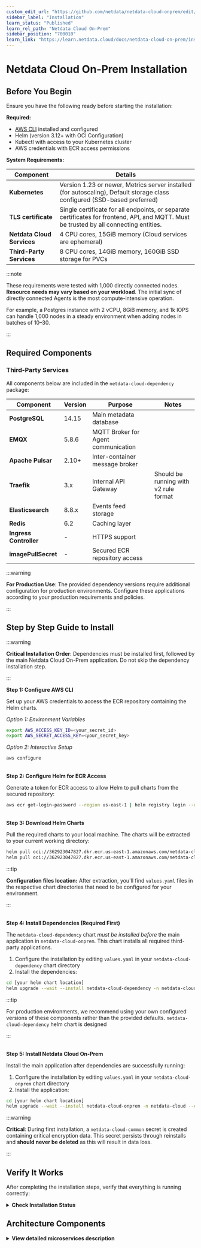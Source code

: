 ```yaml
---
custom_edit_url: "https://github.com/netdata/netdata-cloud-onprem/edit/master/docs/learn.netdata.cloud/installation.md"
sidebar_label: "Installation"
learn_status: "Published"
learn_rel_path: "Netdata Cloud On-Prem"
sidebar_position: "700010"
learn_link: "https://learn.netdata.cloud/docs/netdata-cloud-on-prem/installation"
---
```


# Netdata Cloud On-Prem Installation

## Before You Begin

Ensure you have the following ready before starting the installation:

**Required:**

- [AWS CLI](https://docs.aws.amazon.com/cli/latest/userguide/getting-started-install.html) installed and configured
- Helm (version 3.12+ with OCI Configuration)
- Kubectl with access to your Kubernetes cluster
- AWS credentials with ECR access permissions

**System Requirements:**

| Component                  | Details                                                                                                                                 |
| -------------------------- | --------------------------------------------------------------------------------------------------------------------------------------- |
| **Kubernetes**             | Version 1.23 or newer, Metrics server installed (for autoscaling), Default storage class configured (SSD-based preferred)               |
| **TLS certificate**        | Single certificate for all endpoints, or separate certificates for frontend, API, and MQTT. Must be trusted by all connecting entities. |
| **Netdata Cloud Services** | 4 CPU cores, 15GiB memory (Cloud services are ephemeral)                                                                                |
| **Third-Party Services**   | 8 CPU cores, 14GiB memory, 160GiB SSD storage for PVCs                                                                                  |

:::note

These requirements were tested with 1,000 directly connected nodes. **Resource needs may vary based on your workload**. The initial sync of directly connected Agents is the most compute-intensive operation.

For example, a Postgres instance with 2 vCPU, 8GiB memory, and 1k IOPS can handle 1,000 nodes in a steady environment when adding nodes in batches of 10–30.

:::

## Required Components

### Third-Party Services

All components below are included in the `netdata-cloud-dependency` package:

| Component              | Version | Purpose                             | Notes                                 |
| ---------------------- | ------- | ----------------------------------- | ------------------------------------- |
| **PostgreSQL**         | 14.15   | Main metadata database              |                                       |
| **EMQX**               | 5.8.6   | MQTT Broker for Agent communication |                                       |
| **Apache Pulsar**      | 2.10+   | Inter-container message broker      |                                       |
| **Traefik**            | 3.x     | Internal API Gateway                | Should be running with v2 rule format |
| **Elasticsearch**      | 8.8.x   | Events feed storage                 |                                       |
| **Redis**              | 6.2     | Caching layer                       |                                       |
| **Ingress Controller** | -       | HTTPS support                       |                                       |
| **imagePullSecret**    | -       | Secured ECR repository access       |                                       |

:::warning

**For Production Use**: The provided dependency versions require additional configuration for production environments. Configure these applications according to your production requirements and policies.

:::

## Step by Step Guide to Install

:::warning

**Critical Installation Order**: Dependencies must be installed first, followed by the main Netdata Cloud On-Prem application. Do not skip the dependency installation step.

:::

<strong>Step 1: Configure AWS CLI</strong><br/>

Set up your AWS credentials to access the ECR repository containing the Helm charts.<br/>

_Option 1: Environment Variables_<br/>

```bash
export AWS_ACCESS_KEY_ID=<your_secret_id>
export AWS_SECRET_ACCESS_KEY=<your_secret_key>
```

_Option 2: Interactive Setup_<br/>

```bash
aws configure
```

<br/><strong>Step 2: Configure Helm for ECR Access</strong><br/>

Generate a token for ECR access to allow Helm to pull charts from the secured repository:<br/>

```bash
aws ecr get-login-password --region us-east-1 | helm registry login --username AWS --password-stdin 362923047827.dkr.ecr.us-east-1.amazonaws.com
```

<br/><strong>Step 3: Download Helm Charts</strong><br/>

Pull the required charts to your local machine. The charts will be extracted to your current working directory:<br/>

```bash
helm pull oci://362923047827.dkr.ecr.us-east-1.amazonaws.com/netdata-cloud-dependency --untar  # Optional
helm pull oci://362923047827.dkr.ecr.us-east-1.amazonaws.com/netdata-cloud-onprem --untar
```

:::tip

<strong>Configuration files location:</strong> After extraction, you'll find `values.yaml` files in the respective chart directories that need to be configured for your environment.

:::

<br/><strong>Step 4: Install Dependencies (Required First)</strong><br/>

The `netdata-cloud-dependency` chart _must be installed before_ the main application in `netdata-cloud-onprem`. This chart installs all required third-party applications.<br/>

1. Configure the installation by editing `values.yaml` in your `netdata-cloud-dependency` chart directory<br/>
2. Install the dependencies:<br/>

```bash
cd [your helm chart location]
helm upgrade --wait --install netdata-cloud-dependency -n netdata-cloud --create-namespace -f values.yaml .
```

:::tip

For production environments, we recommend using your own configured versions of these components rather than the provided defaults. `netdata-cloud-dependency` helm chart is designed

:::

<br/><strong>Step 5: Install Netdata Cloud On-Prem</strong><br/>

Install the main application after dependencies are successfully running:<br/>

1. Configure the installation by editing `values.yaml` in your `netdata-cloud-onprem` chart directory<br/>
2. Install the application:<br/>

```bash
cd [your helm chart location]
helm upgrade --wait --install netdata-cloud-onprem -n netdata-cloud --create-namespace -f values.yaml .
```

:::warning

**Critical**: During first installation, a `netdata-cloud-common` secret is created containing critical encryption data. This secret persists through reinstalls and **should never be deleted** as this will result in data loss.

:::

## Verify It Works

After completing the installation steps, verify that everything is running correctly:

<details>
<summary><strong>Check Installation Status</strong></summary><br/>

<strong>Verify Helm installations:</strong><br/>

```bash
helm list -n netdata-cloud
```

<strong>Check pod status:</strong><br/>

```bash
kubectl get pods -n netdata-cloud
```

<strong>Check services:</strong><br/>

```bash
kubectl get svc -n netdata-cloud
```

<strong>All pods should be in Running status</strong> and services should have appropriate endpoints configured.

</details>

## Architecture Components

<details>
<summary><strong>View detailed microservices description</strong></summary><br/>

| Microservice                               | Description                                                                                                                                                                                                                                                                                                                                                                                                |
| ------------------------------------------ | ---------------------------------------------------------------------------------------------------------------------------------------------------------------------------------------------------------------------------------------------------------------------------------------------------------------------------------------------------------------------------------------------------------- |
| **cloud-accounts-service**                 | Handles **user registration** & **authentication**                                                                                                                                                                                                                                                                                                                                                         |
| **cloud-agent-data-ctrl-service**          | **Forwards requests** from the OCP to the relevant Agents. The requests include fetching **Chart metadata**, **Chart data** and **Function data** from the Agents.                                                                                                                                                                                                                                         |
| **cloud-agent-mqtt-input-service**         | **Forwards MQTT messages** emitted by the Agent to the internal **Pulsar broker**. They are related to the Agent entities and include **Agent connection state updates**.                                                                                                                                                                                                                                  |
| **cloud-agent-mqtt-output-service**        | **Forwards Pulsar messages** emitted on the OCP to the **MQTT broker**. They are related to the Agent entities. From there, the messages reach the relevant Agent.                                                                                                                                                                                                                                         |
| **cloud-alarm-config-mqtt-input-service**  | **Forwards MQTT messages** emitted by the Agent to the internal **Pulsar broker**. They related to the **alarm-config entities** like data for the alarm configuration as seen by the Agent.                                                                                                                                                                                                               |
| **cloud-alarm-log-mqtt-input-service**     | **Forwards MQTT messages** emitted by the Agent to the internal **Pulsar broker**. They are related to the **alarm-log entities** containing data about the alarm transitions that occurred in an Agent.                                                                                                                                                                                                   |
| **cloud-alarm-mqtt-output-service**        | **Forwards Pulsar messages** emitted in the Cloud to the **MQTT broker**. They are related to the **alarm entities** and from there, the messages reach the relevant Agent.                                                                                                                                                                                                                                |
| **cloud-alarm-processor-service**          | **Persists latest Alert status** received from the Agent in the OCP. **Aggregates Alert statuses** from relevant node instances. **Exposes API endpoints** to fetch Alert data for visualization on the Cloud. **Determines if notifications need to be sent** when Alert statuses change and emits relevant messages to Pulsar. **Exposes API endpoints** to store and return notification-silencing data |
| **cloud-alarm-streaming-service**          | Responsible for **starting the Alert stream** between the Agent and the OCP. **Ensures messages are processed in correct order**, and starts a **reconciliation process** between the Cloud and the Agent if out-of-order processing occurs                                                                                                                                                                |
| **cloud-charts-mqtt-input-service**        | **Forwards MQTT messages** emitted by the Agent related to the **chart entities** to the internal **Pulsar broker**. These include the **chart metadata** that is used to display relevant charts on the Cloud.                                                                                                                                                                                            |
| **cloud-charts-mqtt-output-service**       | **Forwards Pulsar messages** emitted in the Cloud related to the **charts entities** to the **MQTT broker**. From there, the messages reach the relevant Agent.                                                                                                                                                                                                                                            |
| **cloud-charts-service**                   | **Exposes API endpoints** to fetch the **chart metadata**. **Forwards data requests** via the `cloud-agent-data-ctrl-service` to the relevant Agents to fetch **chart data points**. **Exposes API endpoints** to call various other endpoints on the Agent, for instance, **functions**                                                                                                                   |
| **cloud-custom-dashboard-service**         | **Exposes API endpoints** to fetch and store **custom dashboard data**                                                                                                                                                                                                                                                                                                                                     |
| **cloud-environment-service**              | Serves as the **first contact point** between the Agent and the OCP. **Returns authentication and MQTT endpoints** to connecting Agents                                                                                                                                                                                                                                                                    |
| **cloud-feed-service**                     | **Processes incoming feed events** and stores them in **Elasticsearch**. **Exposes API endpoints** to fetch **feed events** from Elasticsearch                                                                                                                                                                                                                                                             |
| **cloud-frontend**                         | Contains the **OCP website**. **Serves static content**.                                                                                                                                                                                                                                                                                                                                                   |
| **cloud-iam-user-service**                 | Acts as a **middleware for authentication** on most of the API endpoints. **Validates incoming token headers**, injects the relevant ones, and **forwards the requests**                                                                                                                                                                                                                                   |
| **cloud-metrics-exporter**                 | **Exports various metrics** from an OCP installation. Uses the **Prometheus metric exposition format**                                                                                                                                                                                                                                                                                                     |
| **cloud-netdata-assistant**                | **Exposes API endpoints** to fetch a **human-friendly explanation** of various Netdata configuration options, namely the **Alerts**.                                                                                                                                                                                                                                                                       |
| **cloud-node-mqtt-input-service**          | **Forwards MQTT messages** emitted by the Agent related to the **node entities** to the internal **Pulsar broker**. These include the **node metadata** as well as their **connectivity state**, either direct or via Parents                                                                                                                                                                              |
| **cloud-node-mqtt-output-service**         | **Forwards Pulsar messages** emitted in the OCP related to the **charts entities** to the **MQTT broker**. From there, the messages reach the relevant Agent                                                                                                                                                                                                                                               |
| **cloud-notifications-dispatcher-service** | **Exposes API endpoints** to handle **integrations**. **Handles incoming notification messages** and uses the relevant channels(**email, slack**...) to **notify relevant users**                                                                                                                                                                                                                          |
| **cloud-spaceroom-service**                | **Exposes API endpoints** to fetch and store relations between **Agents, nodes, spaces, users, and rooms**. Acts as a **provider of authorization** for other Cloud endpoints. **Exposes API endpoints** to **authenticate Agents** connecting to the Cloud                                                                                                                                                |

</details>
